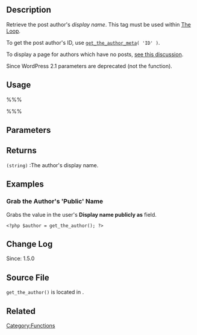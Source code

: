 {{Languages|
{{en|Function Reference/get_the_author}}
{{it|Riferimento funzioni/get_the_author}}
{{ja|テンプレートタグ/get_the_author}}
}}

== Description ==

Retrieve the post author's <em>display name</em>. This tag must be used within [[The Loop]].

To get the post author's ID, use <code>[[Function_Reference/get_the_author_meta|get_the_author_meta]]( 'ID' )</code>. 

To display a page for authors which have no posts, [http://wordpress.org/support/topic/author-page-with-no-posts#post-798266 see this discussion].

Since WordPress 2.1 parameters are deprecated (not the function).

== Usage ==

%%% <?php $author = get_the_author(); ?> %%%

== Parameters ==

{{Parameter|$deprecated|string|Deprecated.|optional|&#39;&#39;}}

== Returns ==
; <tt>(string)</tt> :The author's display name.

== Examples ==

=== Grab the Author's 'Public' Name ===

Grabs the value in the user's '''Display name publicly as''' field.
<pre><?php $author = get_the_author(); ?></pre>

== Change Log ==

Since: 1.5.0

== Source File ==

<tt>get_the_author()</tt> is located in {{Trac|wp-includes/author-template.php}}.

== Related ==

{{Author Tags}}

{{Tag Footer}}

[[Category:Functions]]